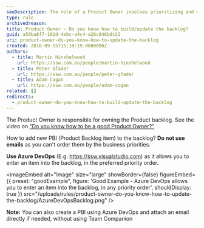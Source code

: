 ```yaml
---
seoDescription: The role of a Product Owner involves prioritizing and managing the product backlog, ensuring alignment with business goals.
type: rule
archivedreason:
title: Product Owner - Do you know how to build/update the backlog?
guid: a59ba8f7-101d-4ebc-a4c4-a26c846bdc22
uri: product-owner-do-you-know-how-to-update-the-backlog
created: 2010-09-15T15:18:19.0000000Z
authors:
  - title: Martin Hinshelwood
    url: https://ssw.com.au/people/martin-hinshelwood
  - title: Peter Gfader
    url: https://ssw.com.au/people/peter-gfader
  - title: Adam Cogan
    url: https://ssw.com.au/people/adam-cogan
related: []
redirects:
  - product-owner-do-you-know-how-to-build-update-the-backlog
---
```


The Product Owner is responsible for owning the Product backlog. See the video on ["Do you know how to be a good Product Owner?"](/do-you-know-the-how-to-be-a-good-product-owner)

How to add new PBI (Product Backlog item) to the backlog?
**Do not use emails** as you can't order them by the business priorities.

**Use Azure DevOps** (E.g. https://ssw.visualstudio.com) as it allows you to enter an item into the backlog, in the preferred priority order.

<imageEmbed
  alt="Image"
  size="large"
  showBorder={false}
  figureEmbed={{
    preset: "goodExample",
    figure: 'Good Example - Azure DevOps allows you to enter an item into the backlog, in any priority order',
    shouldDisplay: true
  }}
  src="/uploads/rules/product-owner-do-you-know-how-to-update-the-backlog/AzureDevOpsBacklog.png"
/>

**Note:** You can also create a PBI using Azure DevOps and attach an email directly if needed, without using Team Companion